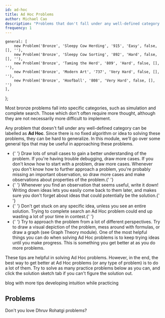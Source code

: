 ```yaml
---
id: ad-hoc
title: Ad Hoc Problems
author: Michael Cao
description: "Problems that don't fall under any well-defined category."
frequency: 1
---
```


	general: [
		new Problem('Bronze', 'Sleepy Cow Herding', '915', 'Easy', false, [], ''),
		new Problem('Bronze', 'Sleepy Cow Sorting', '892', 'Hard', false, [], ''),
		new Problem('Bronze', 'Taming the Herd', '809', 'Hard', false, [], ''),
		new Problem('Bronze', 'Modern Art', '737', 'Very Hard', false, [], ''),
		new Problem('Bronze', 'Hoofball', '808', 'Very Hard', false, [], '')
	],
};

Most bronze problems fall into specific categories, such as simulation and complete search. Those which don't often require more thought, although they are not necessarily more difficult to implement.

Any problem that doesn't fall under any well-defined category can be labelled as **Ad Hoc**. Since there is no fixed algorithm or idea to solving these problems, they can be hard to generalize. In this module, we'll go over some general tips that may be useful in approaching these problems.

<ul>
	<li>
		{' '}
		Draw lots of small cases to gain a better understanding of the problem. If
		you're having trouble debugging, draw more cases. If you don't know how to
		start with a problem, draw more cases. Whenever you don't know how to
		further approach a problem, you're probably missing an important
		observation, so draw more cases and make observations about properties of
		the problem.{' '}
	</li>
	<li>
		{' '}
		Whenever you find an observation that seems useful, write it down! Writing
		down ideas lets you easily come back to them later, and makes sure you don't
		forget about ideas that could potentially be the solution.{' '}
	</li>
	<li>
		{' '}
		Don't get stuck on any specific idea, unless you see an entire solution.
		Trying to complete search an Ad Hoc problem could end up wasting a lot of
		your time in contest.{' '}
	</li>
	<li>
		{' '}
		Try to approach the problem from a lot of different perspectives. Try to
		draw a visual depiction of the problem, mess around with formulas, or draw a
		graph (see Graph Theory module). One of the most helpful things you can do
		when solving Ad Hoc problems is to keep trying ideas until you make
		progress. This is something you get better at as you do more problems.
	</li>
</ul>

These tips are helpful in solving Ad Hoc problems. However, in the end, the best way to get better at Ad Hoc problems (or any type of problem) is to do a lot of them. Try to solve as many practice problems below as you can, and click the solution sketch tab if you can't figure the solution out.

<!-- If anyone disagrees with any of the tips / ideas presented in the blogs below, just let me know. I think they're quite interesting, though I haven't tried it out myself. -->

<Resources>
	<Resource
		source="ZLE@kauntaofficial.github.io"
		title="The Art of Thinking"
		url="https://kauntaofficial.github.io/the-art-of-thinking"
	>
		blog with more tips
	</Resource>
	<Resource
		source="ZLE@kauntaofficial.github.io"
		title="Developing Intuition"
		url="https://kauntaofficial.github.io/developing-intuition"
	>
		developing intuition while practicing
	</Resource>
</Resources>

## Problems

Don't you love Dhruv Rohatgi problems?

<Problems problems={problems.general} />
